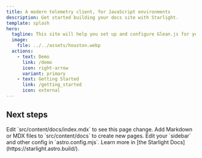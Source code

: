 ```yaml
---
title: A modern telemetry client, for JavaScript environments
description: Get started building your docs site with Starlight.
template: splash
hero:
  tagline: This site will help you set up and configure Glean.js for your project.
  image:
    file: ../../assets/houston.webp
  actions:
    - text: Demo
      link: /demo
      icon: right-arrow
      variant: primary
    - text: Getting Started
      link: /getting_started
      icon: external
---
```



## Next steps

<CardGrid>
	<Card title="Update content" icon="pencil">
		Edit `src/content/docs/index.mdx` to see this page change.
	</Card>
	<Card title="Add new content" icon="add-document">
		Add Markdown or MDX files to `src/content/docs` to create new pages.
	</Card>
	<Card title="Configure your site" icon="setting">
		Edit your `sidebar` and other config in `astro.config.mjs`.
	</Card>
	<Card title="Read the docs" icon="open-book">
		Learn more in [the Starlight Docs](https://starlight.astro.build/).
	</Card>
</CardGrid>
